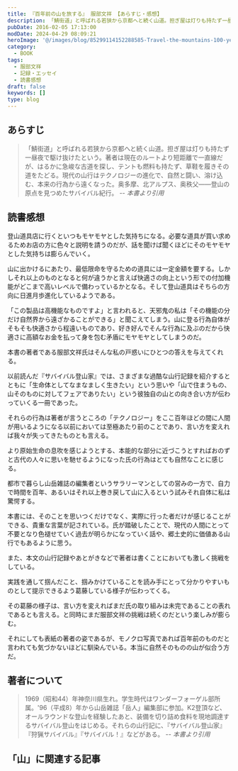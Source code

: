 ```yaml
---
title: 『百年前の山を旅する』 服部文祥 【あらすじ・感想】
description: 「鯖街道」と呼ばれる若狭から京都へと続く山道。担ぎ屋は灯りも持たず一昼夜で駆け抜けたという。著者は現在のルートより短距離で一直線だが、はるかに急峻な古道を探し、テントも燃料も持たず、草鞋を履きその道をたどる。現代の山行はテクノロジーの進化で、自然と闘い、溶け込む、本来の行為から遠くなった。
pubDate: 2016-02-05 17:13:00
modDate: 2024-04-29 08:09:21
heroImage: '@/images/blog/85299114152288585-Travel-the-mountains-100-years-ago.webp'
category:
  - BOOK
tags:
  - 服部文祥
  - 記録・エッセイ
  - 読書感想
draft: false
keywords: []
type: blog
---
```



## あらすじ

> 「鯖街道」と呼ばれる若狭から京都へと続く山道。担ぎ屋は灯りも持たず一昼夜で駆け抜けたという。著者は現在のルートより短距離で一直線だが、はるかに急峻な古道を探し、テントも燃料も持たず、草鞋を履きその道をたどる。現代の山行はテクノロジーの進化で、自然と闘い、溶け込む、本来の行為から遠くなった。奥多摩、北アルプス、奥秩父――登山の原点を見つめたサバイバル紀行。 <cite>-- 本書より引用</cite>

## 読書感想

登山道具店に行くといつもモヤモヤとした気持ちになる。必要な道具が買い求めるためお店の方に色々と説明を請うのだが、話を聞けば聞くほどにそのモヤモヤとした気持ちは膨らんでいく。

山に出かけるにあたり、最低限命を守るための道具には一定金額を要する。しかしそれ以上のものとなると何が違うかと言えば快適さの向上という形での付加機能がどこまで高いレベルで備わっているかとなる。そして登山道具はそちらの方向に日進月歩進化しているようである。

「この製品は高機能なものですよ」と言われると、天邪鬼の私は「その機能の分だけ自然界から遠ざかることができる」と聞こえてしまう。山に登る行為自体がそもそも快適さから程遠いものであり、好き好んでそんな行為に及ぶのだから快適さに高額なお金を払って身を包む矛盾にモヤモヤとしてしまうのだ。

本書の著者である服部文祥氏はそんな私の戸惑いにひとつの答えを与えてくれる。

以前読んだ『サバイバル登山家』では、さまざまな過酷な山行記録を紹介するとともに「生命体としてなまなましく生きたい」という思いや「山で住まうもの、山そのものに対してフェアでありたい」という彼独自の山との向き合い方が伝わっていくる一冊であった。

<BlogCard
  title='『サバイバル登山家』 服部文祥 【読書感想・あらすじ】'
  description='サバイバル登山家 （服部文祥）のあらすじと感想。「生きようとする自分を経験すること、僕の登山のオリジナルは今でもそこにある」ハットリ・ブンショウ。36歳。サバイバル登山家。フリークライミング、沢登り、山スキー、アルパインクライミングからヒマラヤの高所登山まで、オールラウンドに登山を'
  url='https://www.neputa-note.net/2016/01/blog-post/'
  domain='www.neputa-note.net'
/>

それらの行為は著者が言うところの「テクノロジー」をここ百年ほどの間に人間が用いるようになる以前においては至極あたり前のことであり、言い方を変えれば我々が失ってきたものとも言える。

より原始生命の息吹を感じようとする、本能的な部分に近づこうとすればおのずと古代の人々に思いを馳せるようになった氏の行為はとても自然なことに感じる。

都市で暮らし山岳雑誌の編集者というサラリーマンとしての営みの一方で、自力で時間を百年、あるいはそれ以上巻き戻して山に入るという試みそれ自体に私は驚愕する。

本書には、そのことを思いつくだけでなく、実際に行った者だけが感じることができる、貴重な言葉が記されている。氏が踏破したことで、現代の人間にとって不要となり色褪せていく過去が明らかになっていく話や、郷土史的に価値ある山行でもあるように思う。

また、本文の山行記録やあとがきなどで著者は書くことにおいても激しく挑戦をしている。

実践を通して掴んだこと、掴みかけていることを読み手にとって分かりやすいものとして提示できるよう葛藤している様子が伝わってくる。

その葛藤の様子は、言い方を変えればまだ氏の取り組みは未完であることの表れであるとも言える。と同時にまだ服部文祥の挑戦は続くのだという楽しみが膨らむ。

それにしても表紙の著者の姿であるが、モノクロ写真であれば百年前のものだと言われても気づかないほどに馴染んでいる。本当に自然そのものの山が似合う方だ。

<div class='not-prose'>
  <div data-vc_mylinkbox_id='886765689'></div>
</div>

## 著者について

> 1969（昭和44）年神奈川県生れ。学生時代はワンダーフォーゲル部所属。'96（平成8）年から山岳雑誌「岳人」編集部に参加。K2登頂など、オールラウンドな登山を経験したあと、装備を切り詰め食料を現地調達するサバイバル登山をはじめる。それらの山行記に、『サバイバル登山家』『狩猟サバイバル』『サバイバル！』などがある。 <cite>-- 本書より引用</cite>

## 「山」に関連する記事

<BlogCard
  title='【作品紹介】 「山」にまつわる本　～小説、ノンフィクションなどなど'
  description='「山」に興味を持つにいたるまで 突然ですが、「山」は好きですか？遠くから美しい山の稜線を眺めたり、一歩ずつ足を踏み入れ頂上を目指したり。いつからか私はすっかり山の虜になってしまいました。 もとはと言えば、身近に登山をする人がいたことや、『岳』という山岳救助をテーマにした漫画を読んだことがキッカケでし'
  url='https://www.neputa-note.net/2018/01/books-about-mountain/'
  domain='www.neputa-note.net'
/>
